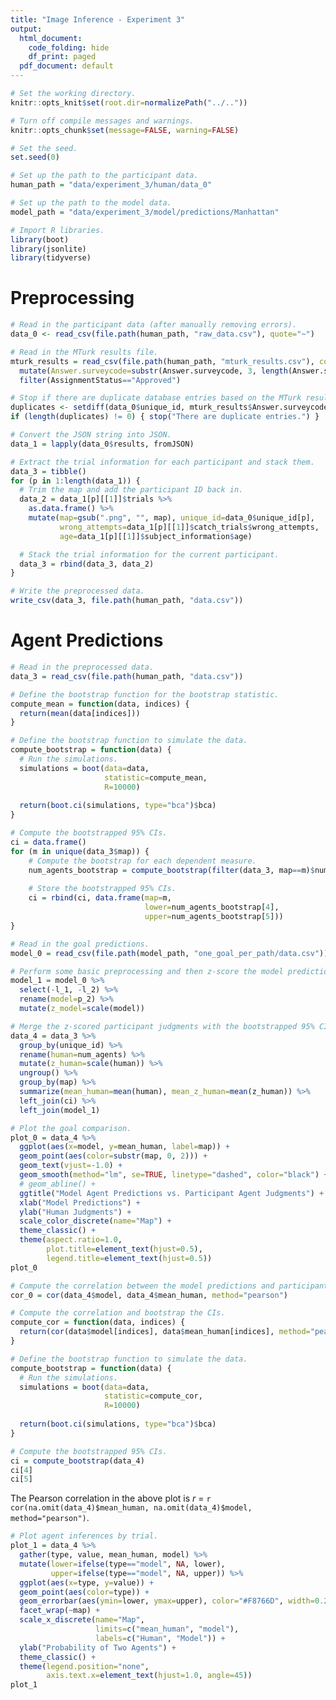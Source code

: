 ```yaml
---
title: "Image Inference - Experiment 3"
output:
  html_document:
    code_folding: hide
    df_print: paged
  pdf_document: default
---
```

  
```r
# Set the working directory.
knitr::opts_knit$set(root.dir=normalizePath("../.."))

# Turn off compile messages and warnings.
knitr::opts_chunk$set(message=FALSE, warning=FALSE)

# Set the seed.
set.seed(0)

# Set up the path to the participant data.
human_path = "data/experiment_3/human/data_0"

# Set up the path to the model data.
model_path = "data/experiment_3/model/predictions/Manhattan"
```

```r
# Import R libraries.
library(boot)
library(jsonlite)
library(tidyverse)
```

# Preprocessing

```r
# Read in the participant data (after manually removing errors).
data_0 <- read_csv(file.path(human_path, "raw_data.csv"), quote="~")

# Read in the MTurk results file.
mturk_results = read_csv(file.path(human_path, "mturk_results.csv"), col_names=TRUE) %>%
  mutate(Answer.surveycode=substr(Answer.surveycode, 3, length(Answer.surveycode))) %>%
  filter(AssignmentStatus=="Approved")

# Stop if there are duplicate database entries based on the MTurk results file.
duplicates <- setdiff(data_0$unique_id, mturk_results$Answer.surveycode)
if (length(duplicates) != 0) { stop("There are duplicate entries.") }

# Convert the JSON string into JSON.
data_1 = lapply(data_0$results, fromJSON)

# Extract the trial information for each participant and stack them.
data_3 = tibble()
for (p in 1:length(data_1)) {
  # Trim the map and add the participant ID back in.
  data_2 = data_1[p][[1]]$trials %>%
    as.data.frame() %>%
    mutate(map=gsub(".png", "", map), unique_id=data_0$unique_id[p],
           wrong_attempts=data_1[p][[1]]$catch_trials$wrong_attempts,
           age=data_1[p][[1]]$subject_information$age)

  # Stack the trial information for the current participant.
  data_3 = rbind(data_3, data_2)
}

# Write the preprocessed data.
write_csv(data_3, file.path(human_path, "data.csv"))
```

# Agent Predictions

```r
# Read in the preprocessed data.
data_3 = read_csv(file.path(human_path, "data.csv"))

# Define the bootstrap function for the bootstrap statistic.
compute_mean = function(data, indices) {
  return(mean(data[indices]))
}

# Define the bootstrap function to simulate the data.
compute_bootstrap = function(data) {
  # Run the simulations.
  simulations = boot(data=data,
                     statistic=compute_mean,
                     R=10000)
  
  return(boot.ci(simulations, type="bca")$bca)
}

# Compute the bootstrapped 95% CIs.
ci = data.frame()
for (m in unique(data_3$map)) {
    # Compute the bootstrap for each dependent measure.
    num_agents_bootstrap = compute_bootstrap(filter(data_3, map==m)$num_agents)
    
    # Store the bootstrapped 95% CIs.
    ci = rbind(ci, data.frame(map=m,
                              lower=num_agents_bootstrap[4],
                              upper=num_agents_bootstrap[5]))
}

# Read in the goal predictions.
model_0 = read_csv(file.path(model_path, "one_goal_per_path/data.csv"))

# Perform some basic preprocessing and then z-score the model predictions.
model_1 = model_0 %>%
  select(-l_1, -l_2) %>%
  rename(model=p_2) %>%
  mutate(z_model=scale(model))

# Merge the z-scored participant judgments with the bootstrapped 95% CIs and the model predictions.
data_4 = data_3 %>%
  group_by(unique_id) %>%
  rename(human=num_agents) %>%
  mutate(z_human=scale(human)) %>%
  ungroup() %>%
  group_by(map) %>%
  summarize(mean_human=mean(human), mean_z_human=mean(z_human)) %>%
  left_join(ci) %>%
  left_join(model_1)

# Plot the goal comparison.
plot_0 = data_4 %>%
  ggplot(aes(x=model, y=mean_human, label=map)) +
  geom_point(aes(color=substr(map, 0, 2))) +
  geom_text(vjust=-1.0) +
  geom_smooth(method="lm", se=TRUE, linetype="dashed", color="black") +
  # geom_abline() +
  ggtitle("Model Agent Predictions vs. Participant Agent Judgments") +
  xlab("Model Predictions") +
  ylab("Human Judgments") +
  scale_color_discrete(name="Map") +
  theme_classic() +
  theme(aspect.ratio=1.0,
        plot.title=element_text(hjust=0.5),
        legend.title=element_text(hjust=0.5))
plot_0
```

```r
# Compute the correlation between the model predictions and participant judgments.
cor_0 = cor(data_4$model, data_4$mean_human, method="pearson")

# Compute the correlation and bootstrap the CIs.
compute_cor = function(data, indices) {
  return(cor(data$model[indices], data$mean_human[indices], method="pearson"))
}

# Define the bootstrap function to simulate the data.
compute_bootstrap = function(data) {
  # Run the simulations.
  simulations = boot(data=data,
                     statistic=compute_cor,
                     R=10000)
  
  return(boot.ci(simulations, type="bca")$bca)
}

# Compute the bootstrapped 95% CIs.
ci = compute_bootstrap(data_4)
ci[4]
ci[5]
```

The Pearson correlation in the above plot is _r_ = `r cor(na.omit(data_4)$mean_human, na.omit(data_4)$model, method="pearson")`.

```r
# Plot agent inferences by trial.
plot_1 = data_4 %>%
  gather(type, value, mean_human, model) %>%
  mutate(lower=ifelse(type=="model", NA, lower),
         upper=ifelse(type=="model", NA, upper)) %>%
  ggplot(aes(x=type, y=value)) +
  geom_point(aes(color=type)) +
  geom_errorbar(aes(ymin=lower, ymax=upper), color="#F8766D", width=0.2) +
  facet_wrap(~map) +
  scale_x_discrete(name="Map",
                   limits=c("mean_human", "model"),
                   labels=c("Human", "Model")) +
  ylab("Probability of Two Agents") +
  theme_classic() +
  theme(legend.position="none",
        axis.text.x=element_text(hjust=1.0, angle=45))
plot_1
```
